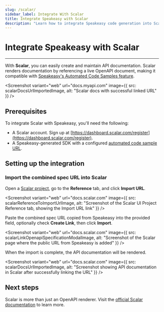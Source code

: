 ```yaml
---
slug: /scalar/
sidebar_label: Integrate With Scalar
title: Integrate Speakeasy with Scalar
description: "Learn how to integrate Speakeasy code generation into Scalar docs."
---
```



# Integrate Speakeasy with Scalar

---

With **Scalar**, you can easily create and maintain API documentation. Scalar renders documentation by referencing a live OpenAPI document, making it compatible with [Speakeasy's Automated Code Samples feature](/docs/code-samples/automated-code-sample-urls).

<Screenshot 
  variant="web"
  url="docs.myapi.com" 
  image={{
    src: scalarDocsUrlImportedImage,
    alt: "Scalar docs with successful linked URL"
  }}
/>

## Prerequisites

To integrate Scalar with Speakeasy, you'll need the following:

- A Scalar account. Sign up at [https://dashboard.scalar.com/register](https://dashboard.scalar.com/register).
- A Speakeasy-generated SDK with a configured [automated code sample URL](/docs/code-samples/automated-code-sample-urls).

## Setting up the integration

<GetPublicUrlSnippet />

### Import the combined spec URL into Scalar

Open a [Scalar project](https://docs.scalar.com), go to the **Reference** tab, and click **Import URL**.

<Screenshot 
  variant="web"
  url="docs.scalar.com" 
  image={{
    src: scalarReferenceToImportUrlImage,
    alt: "Screenshot of the Scalar UI Project Reference tab, showing the Import URL link"
  }}
/>

Paste the combined spec URL copied from Speakeasy into the provided field, optionally check **Create Link**, then click **Import**.

<Screenshot 
  variant="web"
  url="docs.scalar.com" 
  image={{
    src: scalarLinkOpenapiSpecificationModalImage,
    alt: "Screenshot of the Scalar page where the public URL from Speakeasy is added"
  }}
/>

When the import is complete, the API documentation will be rendered.

<Screenshot 
  variant="web"
  url="docs.scalar.com"
  image={{
    src: scalarDocsUrlImportedImage,
    alt: "Screenshot showing API documentation in Scalar after successfully linking the URL"
  }}
/>

## Next steps

Scalar is more than just an OpenAPI renderer. Visit the [official Scalar documentation](https://guides.scalar.com/scalar/introduction) to learn more.
